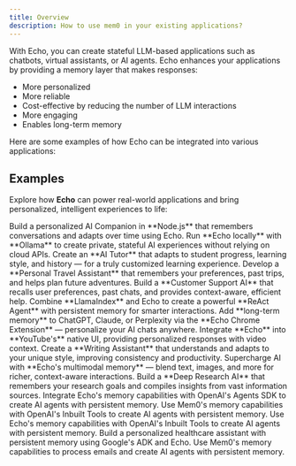 ```yaml
---
title: Overview
description: How to use mem0 in your existing applications?
---
```


<Snippet file="paper-release.mdx" />


With Echo, you can create stateful LLM-based applications such as chatbots, virtual assistants, or AI agents. Echo enhances your applications by providing a memory layer that makes responses:

- More personalized
- More reliable
- Cost-effective by reducing the number of LLM interactions
- More engaging
- Enables long-term memory

Here are some examples of how Echo can be integrated into various applications:

## Examples

Explore how **Echo** can power real-world applications and bring personalized, intelligent experiences to life:

<CardGroup cols={2}>  
  <Card title="AI Companion in Node.js" icon="node" href="/examples/ai_companion_js">  
    Build a personalized AI Companion in **Node.js** that remembers conversations and adapts over time using Echo.  
  </Card>  

  <Card title="Echo with Ollama" icon="server" href="/examples/echo-with-ollama">
  Run **Echo locally** with **Ollama** to create private, stateful AI experiences without relying on cloud APIs.  
  </Card>  

  <Card title="Personal AI Tutor" icon="graduation-cap" href="/examples/personal-ai-tutor">  
    Create an **AI Tutor** that adapts to student progress, learning style, and history — for a truly customized learning experience.  
  </Card>  

  <Card title="Personal Travel Assistant" icon="plane" href="/examples/personal-travel-assistant">  
    Develop a **Personal Travel Assistant** that remembers your preferences, past trips, and helps plan future adventures.  
  </Card>  

  <Card title="Customer Support Agent" icon="headset" href="/examples/customer-support-agent">  
    Build a **Customer Support AI** that recalls user preferences, past chats, and provides context-aware, efficient help.  
  </Card>  

  <Card title="LlamaIndex + Echo" icon="book-open" href="/examples/llama-index-echo">
  Combine **LlamaIndex** and Echo to create a powerful **ReAct Agent** with persistent memory for smarter interactions.  
  </Card>  

  <Card title="Chrome Extension" icon="puzzle-piece" href="/examples/chrome-extension">  
    Add **long-term memory** to ChatGPT, Claude, or Perplexity via the **Echo Chrome Extension** — personalize your AI chats anywhere.  
  </Card>  

  <Card title="YouTube Assistant" icon="puzzle-piece" href="/examples/youtube-assistant">  
    Integrate **Echo** into **YouTube's** native UI, providing personalized responses with video context. 
  </Card> 

  <Card title="Document Writing Assistant" icon="pen" href="/examples/document-writing">  
    Create a **Writing Assistant** that understands and adapts to your unique style, improving consistency and productivity.  
  </Card>  

  <Card title="Multimodal AI Demo" icon="image" href="/examples/multimodal-demo">  
    Supercharge AI with **Echo's multimodal memory** — blend text, images, and more for richer, context-aware interactions.  
  </Card>  

  <Card title="Personalized Research Agent" icon="magnifying-glass" href="/examples/personalized-deep-research">  
    Build a **Deep Research AI** that remembers your research goals and compiles insights from vast information sources.  
  </Card>  

  <Card title="Echo as an Agentic Tool" icon="robot" href="/examples/echo-agentic-tool">
  Integrate Echo's memory capabilities with OpenAI's Agents SDK to create AI agents with persistent memory.  
  </Card>  

  <Card title="OpenAI Inbuilt Tools" icon="robot" href="/examples/openai-inbuilt-tools">  
    Use Mem0's memory capabilities with OpenAI's Inbuilt Tools to create AI agents with persistent memory.  
  </Card>  

  <Card title="Echo OpenAI Voice Demo" icon="microphone" href="/examples/echo-openai-voice-demo">
  Use Echo's memory capabilities with OpenAI's Inbuilt Tools to create AI agents with persistent memory.  
  </Card>

  <Card title="Healthcare Assistant Google ADK" icon="microphone" href="/examples/mem0-google-adk-healthcare-assistant">
    Build a personalized healthcare assistant with persistent memory using Google's ADK and Echo.
  </Card>

  <Card title="Email Processing" icon="envelope" href="/examples/email_processing">  
    Use Mem0's memory capabilities to process emails and create AI agents with persistent memory.  
  </Card> 
</CardGroup>
